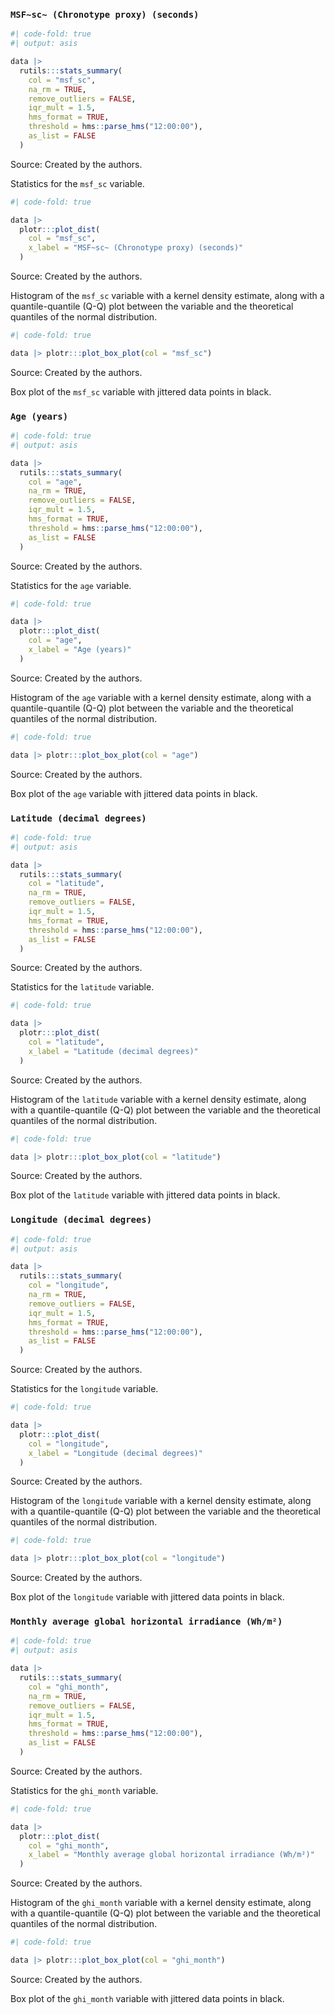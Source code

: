 :::: {.panel-tabset}
### `MSF~sc~ (Chronotype proxy) (seconds)`

::: {#tbl-sm-6-var-dist-stats-msf-sc}
```r
#| code-fold: true
#| output: asis

data |>
  rutils:::stats_summary(
    col = "msf_sc",
    na_rm = TRUE,
    remove_outliers = FALSE,
    iqr_mult = 1.5,
    hms_format = TRUE,
    threshold = hms::parse_hms("12:00:00"),
    as_list = FALSE
  )
```

[Source: Created by the authors.]{.legend}

Statistics for the `msf_sc` variable.
:::

::: {#fig-sm-6-var-dist-charts-hist-qq-plot-msf-sc}
```r
#| code-fold: true

data |>
  plotr:::plot_dist(
    col = "msf_sc",
    x_label = "MSF~sc~ (Chronotype proxy) (seconds)"
  )
```

[Source: Created by the authors.]{.legend}

Histogram of the `msf_sc` variable with a kernel density
estimate, along with a quantile-quantile (Q-Q) plot between the
variable and the theoretical quantiles of the normal distribution.
:::

::: {#fig-sm-6-var-dist-charts-box-plot-msf-sc}
```r
#| code-fold: true

data |> plotr:::plot_box_plot(col = "msf_sc")
```

[Source: Created by the authors.]{.legend}

Box plot of the `msf_sc` variable with jittered data points in black.
:::

### `Age (years)`

::: {#tbl-sm-6-var-dist-stats-age}
```r
#| code-fold: true
#| output: asis

data |>
  rutils:::stats_summary(
    col = "age",
    na_rm = TRUE,
    remove_outliers = FALSE,
    iqr_mult = 1.5,
    hms_format = TRUE,
    threshold = hms::parse_hms("12:00:00"),
    as_list = FALSE
  )
```

[Source: Created by the authors.]{.legend}

Statistics for the `age` variable.
:::

::: {#fig-sm-6-var-dist-charts-hist-qq-plot-age}
```r
#| code-fold: true

data |>
  plotr:::plot_dist(
    col = "age",
    x_label = "Age (years)"
  )
```

[Source: Created by the authors.]{.legend}

Histogram of the `age` variable with a kernel density
estimate, along with a quantile-quantile (Q-Q) plot between the
variable and the theoretical quantiles of the normal distribution.
:::

::: {#fig-sm-6-var-dist-charts-box-plot-age}
```r
#| code-fold: true

data |> plotr:::plot_box_plot(col = "age")
```

[Source: Created by the authors.]{.legend}

Box plot of the `age` variable with jittered data points in black.
:::

### `Latitude (decimal degrees)`

::: {#tbl-sm-6-var-dist-stats-latitude}
```r
#| code-fold: true
#| output: asis

data |>
  rutils:::stats_summary(
    col = "latitude",
    na_rm = TRUE,
    remove_outliers = FALSE,
    iqr_mult = 1.5,
    hms_format = TRUE,
    threshold = hms::parse_hms("12:00:00"),
    as_list = FALSE
  )
```

[Source: Created by the authors.]{.legend}

Statistics for the `latitude` variable.
:::

::: {#fig-sm-6-var-dist-charts-hist-qq-plot-latitude}
```r
#| code-fold: true

data |>
  plotr:::plot_dist(
    col = "latitude",
    x_label = "Latitude (decimal degrees)"
  )
```

[Source: Created by the authors.]{.legend}

Histogram of the `latitude` variable with a kernel density
estimate, along with a quantile-quantile (Q-Q) plot between the
variable and the theoretical quantiles of the normal distribution.
:::

::: {#fig-sm-6-var-dist-charts-box-plot-latitude}
```r
#| code-fold: true

data |> plotr:::plot_box_plot(col = "latitude")
```

[Source: Created by the authors.]{.legend}

Box plot of the `latitude` variable with jittered data points in black.
:::

### `Longitude (decimal degrees)`

::: {#tbl-sm-6-var-dist-stats-longitude}
```r
#| code-fold: true
#| output: asis

data |>
  rutils:::stats_summary(
    col = "longitude",
    na_rm = TRUE,
    remove_outliers = FALSE,
    iqr_mult = 1.5,
    hms_format = TRUE,
    threshold = hms::parse_hms("12:00:00"),
    as_list = FALSE
  )
```

[Source: Created by the authors.]{.legend}

Statistics for the `longitude` variable.
:::

::: {#fig-sm-6-var-dist-charts-hist-qq-plot-longitude}
```r
#| code-fold: true

data |>
  plotr:::plot_dist(
    col = "longitude",
    x_label = "Longitude (decimal degrees)"
  )
```

[Source: Created by the authors.]{.legend}

Histogram of the `longitude` variable with a kernel density
estimate, along with a quantile-quantile (Q-Q) plot between the
variable and the theoretical quantiles of the normal distribution.
:::

::: {#fig-sm-6-var-dist-charts-box-plot-longitude}
```r
#| code-fold: true

data |> plotr:::plot_box_plot(col = "longitude")
```

[Source: Created by the authors.]{.legend}

Box plot of the `longitude` variable with jittered data points in black.
:::

### `Monthly average global horizontal irradiance (Wh/m²)`

::: {#tbl-sm-6-var-dist-stats-ghi-month}
```r
#| code-fold: true
#| output: asis

data |>
  rutils:::stats_summary(
    col = "ghi_month",
    na_rm = TRUE,
    remove_outliers = FALSE,
    iqr_mult = 1.5,
    hms_format = TRUE,
    threshold = hms::parse_hms("12:00:00"),
    as_list = FALSE
  )
```

[Source: Created by the authors.]{.legend}

Statistics for the `ghi_month` variable.
:::

::: {#fig-sm-6-var-dist-charts-hist-qq-plot-ghi-month}
```r
#| code-fold: true

data |>
  plotr:::plot_dist(
    col = "ghi_month",
    x_label = "Monthly average global horizontal irradiance (Wh/m²)"
  )
```

[Source: Created by the authors.]{.legend}

Histogram of the `ghi_month` variable with a kernel density
estimate, along with a quantile-quantile (Q-Q) plot between the
variable and the theoretical quantiles of the normal distribution.
:::

::: {#fig-sm-6-var-dist-charts-box-plot-ghi-month}
```r
#| code-fold: true

data |> plotr:::plot_box_plot(col = "ghi_month")
```

[Source: Created by the authors.]{.legend}

Box plot of the `ghi_month` variable with jittered data points in black.
:::
::::
